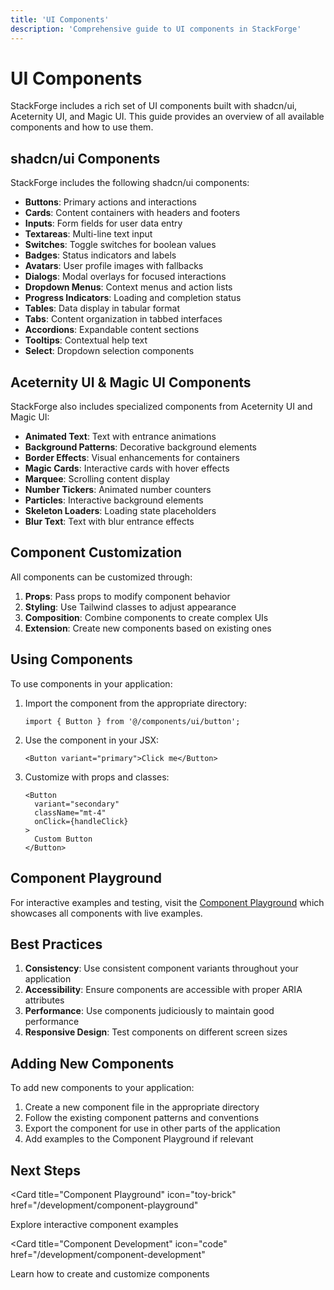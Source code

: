 ```yaml
---
title: 'UI Components'
description: 'Comprehensive guide to UI components in StackForge'
---
```


# UI Components

StackForge includes a rich set of UI components built with shadcn/ui, Aceternity UI, and Magic UI. This guide provides an overview of all available components and how to use them.

## shadcn/ui Components

StackForge includes the following shadcn/ui components:

- **Buttons**: Primary actions and interactions
- **Cards**: Content containers with headers and footers
- **Inputs**: Form fields for user data entry
- **Textareas**: Multi-line text input
- **Switches**: Toggle switches for boolean values
- **Badges**: Status indicators and labels
- **Avatars**: User profile images with fallbacks
- **Dialogs**: Modal overlays for focused interactions
- **Dropdown Menus**: Context menus and action lists
- **Progress Indicators**: Loading and completion status
- **Tables**: Data display in tabular format
- **Tabs**: Content organization in tabbed interfaces
- **Accordions**: Expandable content sections
- **Tooltips**: Contextual help text
- **Select**: Dropdown selection components

## Aceternity UI & Magic UI Components

StackForge also includes specialized components from Aceternity UI and Magic UI:

- **Animated Text**: Text with entrance animations
- **Background Patterns**: Decorative background elements
- **Border Effects**: Visual enhancements for containers
- **Magic Cards**: Interactive cards with hover effects
- **Marquee**: Scrolling content display
- **Number Tickers**: Animated number counters
- **Particles**: Interactive background elements
- **Skeleton Loaders**: Loading state placeholders
- **Blur Text**: Text with blur entrance effects

## Component Customization

All components can be customized through:

1. **Props**: Pass props to modify component behavior
2. **Styling**: Use Tailwind classes to adjust appearance
3. **Composition**: Combine components to create complex UIs
4. **Extension**: Create new components based on existing ones

## Using Components

To use components in your application:

1. Import the component from the appropriate directory:
   ```tsx
   import { Button } from '@/components/ui/button';
   ```

2. Use the component in your JSX:
   ```tsx
   <Button variant="primary">Click me</Button>
   ```

3. Customize with props and classes:
   ```tsx
   <Button 
     variant="secondary" 
     className="mt-4"
     onClick={handleClick}
   >
     Custom Button
   </Button>
   ```

## Component Playground

For interactive examples and testing, visit the [Component Playground](/development/component-playground) which showcases all components with live examples.

## Best Practices

1. **Consistency**: Use consistent component variants throughout your application
2. **Accessibility**: Ensure components are accessible with proper ARIA attributes
3. **Performance**: Use components judiciously to maintain good performance
4. **Responsive Design**: Test components on different screen sizes

## Adding New Components

To add new components to your application:

1. Create a new component file in the appropriate directory
2. Follow the existing component patterns and conventions
3. Export the component for use in other parts of the application
4. Add examples to the Component Playground if relevant

## Next Steps

<CardGroup cols={2}>

<Card
  title="Component Playground"
  icon="toy-brick"
  href="/development/component-playground"
>
  Explore interactive component examples
</Card>

<Card
  title="Component Development"
  icon="code"
  href="/development/component-development"
>
  Learn how to create and customize components
</Card>

</CardGroup>